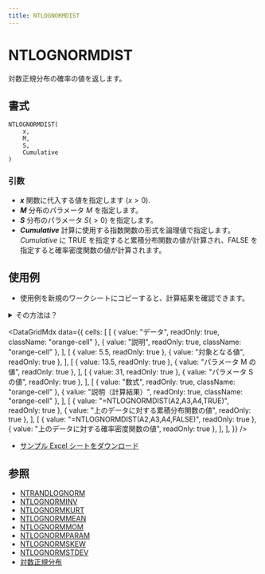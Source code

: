 ```yaml
---
title: NTLOGNORMDIST
---
```



# NTLOGNORMDIST

対数正規分布の確率の値を返します。

## 書式

```excel
NTLOGNORMDIST(
    x,
    M,
    S,
    Cumulative
)
```

### 引数

- **_x_** 関数に代入する値を指定します $(x>0)$.
- **_M_** 分布のパラメータ $M$ を指定します。
- **_S_** 分布のパラメータ $S(>0)$ を指定します。
- **_Cumulative_** 計算に使用する指数関数の形式を論理値で指定します。*Cumulative* に TRUE を指定すると累積分布関数の値が計算され、FALSE を指定すると確率密度関数の値が計算されます。

## 使用例

- 使用例を新規のワークシートにコピーすると、計算結果を確認できます。

<details>
<summary>その方法は？</summary>

1.  新しいブックまたはワークシートを作成します。
2.  ヘルプ トピックにある使用例を選択します（行番号および列番号を除く）。

    ![Selecting an example from Help](./../../assets/functions/HowToCopy.png)

    ヘルプから使用例を選択する

3.  Ctrl キーを押しながら C キーを押します。
4.  ワークシートのセル A1 を選択し、Ctrl キーを押しながら V キーを押します。
5.  計算結果と結果を返す数式の表示を切り替えるには、Ctrl キーを押しながら ` (アクサン グラーブ) キーを押すか、または [ツール] メニューの [ワークシート分析] をポイントし、[ワークシート分析モード] をクリックします。

</details>

<DataGridMdx
  data={{
    cells: [
      [
        { value: "データ", readOnly: true, className: "orange-cell" },
        { value: "説明", readOnly: true, className: "orange-cell" },
      ],
      [
        { value: 5.5, readOnly: true },
        { value: "対象となる値", readOnly: true },
      ],
      [
        { value: 13.5, readOnly: true },
        { value: "パラメータ M の値", readOnly: true },
      ],
      [
        { value: 31, readOnly: true },
        { value: "パラメータ S の値", readOnly: true },
      ],
      [
        { value: "数式", readOnly: true, className: "orange-cell" },
        { value: "説明（計算結果）", readOnly: true, className: "orange-cell" },
      ],
      [
        { value: "=NTLOGNORMDIST(A2,A3,A4,TRUE)", readOnly: true },
        { value: "上のデータに対する累積分布関数の値", readOnly: true },
      ],
      [
        { value: "=NTLOGNORMDIST(A2,A3,A4,FALSE)", readOnly: true },
        { value: "上のデータに対する確率密度関数の値", readOnly: true },
      ],
    ],
  }}
/>

- [サンプル Excel シートをダウンロード](https://www.ntrand.com/files/NtRand2.xls "サンプル Excel シートをダウンロード")

## 参照

- [NTRANDLOGNORM](https://www.ntrand.com/jp/ntrandlognorm/)
- [NTLOGNORMINV](https://www.ntrand.com/jp/ntlognorminv/)
- [NTLOGNORMKURT](https://www.ntrand.com/jp/ntlognormkurt/)
- [NTLOGNORMMEAN](https://www.ntrand.com/jp/ntlognormmean/)
- [NTLOGNORMMOM](https://www.ntrand.com/jp/ntlognormmom/)
- [NTLOGNORMPARAM](https://www.ntrand.com/jp/ntlognormparam/)
- [NTLOGNORMSKEW](https://www.ntrand.com/jp/ntlognormskew/)
- [NTLOGNORMSTDEV](https://www.ntrand.com/jp/ntlognormstdev/)
- [対数正規分布](https://www.ntrand.com/jp/log-normal-distribution/)
